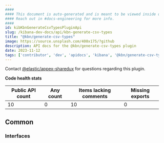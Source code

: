```yaml
---
####
#### This document is auto-generated and is meant to be viewed inside our experimental, new docs system.
#### Reach out in #docs-engineering for more info.
####
id: kibKbnGenerateCsvTypesPluginApi
slug: /kibana-dev-docs/api/kbn-generate-csv-types
title: "@kbn/generate-csv-types"
image: https://source.unsplash.com/400x175/?github
description: API docs for the @kbn/generate-csv-types plugin
date: 2023-11-12
tags: ['contributor', 'dev', 'apidocs', 'kibana', '@kbn/generate-csv-types']
---
```




Contact [@elastic/appex-sharedux](https://github.com/orgs/elastic/teams/appex-sharedux) for questions regarding this plugin.

**Code health stats**

| Public API count  | Any count | Items lacking comments | Missing exports |
|-------------------|-----------|------------------------|-----------------|
| 10 | 0 | 10 | 0 |

## Common

### Interfaces
<DocDefinitionList data={kbnGenerateCsvTypesObj.common.interfaces}/>

